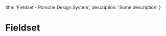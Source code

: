 
  title: 'Fieldset - Porsche Design System',
  description: 'Some description'
}

# Fieldset <ComponentStatus tagName="p-fieldset"></ComponentStatus>

<ComponentApi tagName="p-fieldset" />